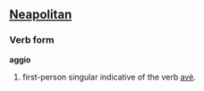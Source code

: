 ==[[Neapolitan]]==
===Verb form===
'''aggio'''
# first-person singular indicative of the verb [[avè]].